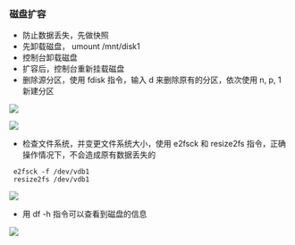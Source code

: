 ### 磁盘扩容

- 防止数据丢失，先做快照
- 先卸载磁盘， umount /mnt/disk1
- 控制台卸载磁盘
- 扩容后，控制台重新挂载磁盘
- 删除源分区，使用 fdisk 指令，输入 d 来删除原有的分区，依次使用 n, p, 1 新建分区

![](https://dn-odum9helk.qbox.me/2ed3715f2ed998e3ab9529447244fd14)

![](https://dn-odum9helk.qbox.me/86aebd9ab1404d1045c9d96dbf0af2fe)

- 检查文件系统，并变更文件系统大小，使用 e2fsck 和 resize2fs 指令，正确操作情况下，不会造成原有数据丢失的

```
 e2fsck -f /dev/vdb1
 resize2fs /dev/vdb1
```

![](https://dn-odum9helk.qbox.me/d753bf8ab2f6efcdf488f9b280672a99)

- 用 df -h 指令可以查看到磁盘的信息

![](https://dn-odum9helk.qbox.me/c33b9aca741c68d567278d267e33ce45)